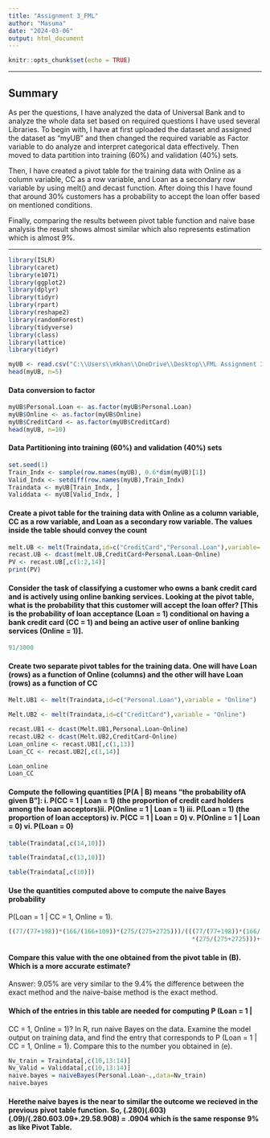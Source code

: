 ---
title: "Assignment 3_FML"
author: "Masuma"
date: "2024-03-06"
output: html_document
---

```{r setup, include=FALSE}
knitr::opts_chunk$set(echo = TRUE)
```
***
## Summary
As per the questions, I have analyzed the data of Universal Bank and to analyze
the whole data set based on required questions I have used several Libraries. To
begin with, I have at first uploaded the dataset and assigned the dataset as
"myUB" and then changed the required variable as Factor variable to do analyze
and interpret categorical data effectively. Then moved to data partition into
training (60%) and validation (40%) sets.

Then, I have created a pivot table for the training data with Online as a column
variable, CC as a row variable, and Loan as a secondary row variable by using 
melt() and decast function. After doing this I have found that around 30% 
customers has a probability to accept the loan offer based on mentioned 
conditions.

Finally, comparing the results between pivot table function and naive base analysis the result shows almost similar which also represents estimation which is almost 9%.

***

```{r}
library(ISLR)
library(caret)
library(e1071)
library(ggplot2)
library(dplyr)
library(tidyr)
library(rpart)
library(reshape2)
library(randomForest)
library(tidyverse)
library(class)
library(lattice)
library(tidyr)
```
```{r}
myUB <- read.csv("C:\\Users\\mkhan\\OneDrive\\Desktop\\FML Assignment 3\\UniversalBank.csv")
head(myUB, n=5)
```

#### Data conversion to factor 
```{r}
myUB$Personal.Loan <- as.factor(myUB$Personal.Loan)
myUB$Online <- as.factor(myUB$Online)
myUB$CreditCard <- as.factor(myUB$CreditCard)
head(myUB, n=10)
```

#### Data Partitioning into training (60%) and validation (40%) sets
```{r}
set.seed(1)
Train_Indx <- sample(row.names(myUB), 0.6*dim(myUB)[1])
Valid_Indx <- setdiff(row.names(myUB),Train_Indx)
Traindata <- myUB[Train_Indx, ]
Validdata <- myUB[Valid_Indx, ]
```

#### Create a pivot table for the training data with Online as a column variable, CC as a row variable, and Loan as a secondary row variable. The values inside the table should convey the count

```{r}
melt.UB <- melt(Traindata,id=c("CreditCard","Personal.Loan"),variable= "Online")
recast.UB <- dcast(melt.UB,CreditCard+Personal.Loan~Online)
PV <- recast.UB[,c(1:2,14)]
print(PV)
```


#### Consider the task of classifying a customer who owns a bank credit card and is actively using online banking services. Looking at the pivot table, what is the probability that this customer will accept the loan offer? [This is the probability of loan acceptance (Loan = 1) conditional on having a bank credit card (CC = 1) and being an active user of online banking services (Online = 1)].
```{r}
91/3000
```

#### Create two separate pivot tables for the training data. One will have Loan (rows) as a function of Online (columns) and the other will have Loan (rows) as a function of CC
```{r}
Melt.UB1 <- melt(Traindata,id=c("Personal.Loan"),variable = "Online")
```

```{r}
Melt.UB2 <- melt(Traindata,id=c("CreditCard"),variable = "Online")
```

```{r}
recast.UB1 <- dcast(Melt.UB1,Personal.Loan~Online)
recast.UB2 <- dcast(Melt.UB2,CreditCard~Online)
Loan_online <- recast.UB1[,c(1,13)]
Loan_CC <- recast.UB2[,c(1,14)]

Loan_online
Loan_CC
```

#### Compute the following quantities [P(A | B) means “the probability ofA given B”]: i. P(CC = 1 | Loan = 1) (the proportion of credit card holders among the loan acceptors)ii. P(Online = 1 | Loan = 1) iii. P(Loan = 1) (the proportion of loan acceptors) iv. P(CC = 1 | Loan = 0) v. P(Online = 1 | Loan = 0) vi. P(Loan = 0)
```{r}
table(Traindata[,c(14,10)])
```

```{r}
table(Traindata[,c(13,10)])
```

```{r}
table(Traindata[,c(10)])
```
#### Use the quantities computed above to compute the naive Bayes probability
P(Loan = 1 | CC = 1, Online = 1).
```{r}
((77/(77+198))*(166/(166+109))*(275/(275+2725)))/(((77/(77+198))*(166/(166+109))
                                                   *(275/(275+2725)))+((801/(801+1924))*(1588/(1588+1137))*2725/(2725+275)))
```
#### Compare this value with the one obtained from the pivot table in (B). Which is a more accurate estimate?
Answer: 9.05% are very similar to the 9.4% the difference between the exact method and the naive-baise method is the exact method.

#### Which of the entries in this table are needed for computing P (Loan = 1 | 
CC = 1, Online = 1)? In R, run naive Bayes on the data. Examine the model 
output on training data, and find the entry that corresponds to P (Loan = 1 
| CC = 1, Online = 1). Compare this to the number you obtained in (e).

```{r}
Nv_train = Traindata[,c(10,13:14)]
Nv_Valid = Validdata[,c(10,13:14)]
naive.bayes = naiveBayes(Personal.Loan~.,data=Nv_train)
naive.bayes
```
#### Herethe naive bayes is the near to similar the outcome we recieved in the previous pivot table function. So, (.280)(.603)(.09)/(.280.603.09+.29.58.908) = .0904 which is the same response 9% as like Pivot Table.
